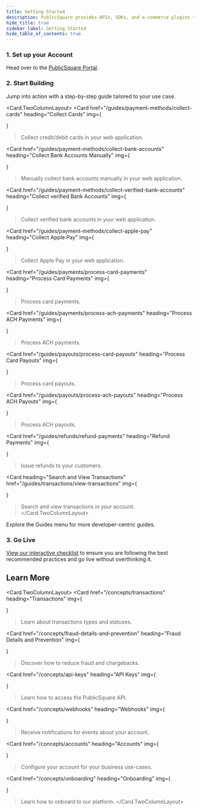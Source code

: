 ```yaml
---
title: Getting Started
description: PublicSquare provides APIs, SDKs, and e-commerce plugins to make capturing cards and managing payments fast and simple.
hide_title: true
sidebar_label: Getting Started
hide_table_of_contents: true
---
```



<Intro
  title="Getting Started"
  caption="PublicSquare provides APIs, SDKs, and e-commerce plugins to make capturing cards and managing payments fast and simple."
  img="/img/icons/rocket-gradient.svg"
/>

### 1. Set up your Account

Head over to the [PublicSquare Portal](https://portal.publicsquare.com).

<AuthButtons />

### 2. Start Building

Jump into action with a step-by-step guide tailored to your use case.

<Card.TwoColumnLayout>
  <Card
    href="/guides/payment-methods/collect-cards"
    heading="Collect Cards"
    img={<div className="card-img-container"><CollectCardsImage /></div>}
  >Collect credit/debit cards in your web application.</Card>

  <Card
    href="/guides/payment-methods/collect-bank-accounts"
    heading="Collect Bank Accounts Manually"
    img={<div className="card-img-container"><CollectBankAccountsImage /></div>}
  >Manually collect bank accounts manually in your web application.</Card>

  <Card
    href="/guides/payment-methods/collect-verified-bank-accounts"
    heading="Collect verified Bank Accounts"
    img={<div className="card-img-container"><CollectVerifiedBankAccountsImage /></div>}
  >Collect verified bank accounts in your web application.</Card>

  <Card
    href="/guides/payment-methods/collect-apple-pay"
    heading="Collect Apple Pay"
    img={<div className="card-img-container"><ApplePayImage /></div>}
  >Collect Apple Pay in your web application.</Card>

  <Card
    href="/guides/payments/process-card-payments"
    heading="Process Card Payments"
    img={<div className="card-img-container"><ProcessCardPaymentsImage /></div>}
  >Process card payments.</Card>

  <Card
    href="/guides/payments/process-ach-payments"
    heading="Process ACH Payments"
    img={<div className="card-img-container"><ProcessAchPaymentsImage /></div>}
  >Process ACH payments.</Card>

  <Card
    href="/guides/payouts/process-card-payouts"
    heading="Process Card Payouts"
    img={<div className="card-img-container"><ProcessCardPayoutsImage /></div>}
  >Process card payouts.</Card>

  <Card
    href="/guides/payouts/process-ach-payouts"
    heading="Process ACH Payouts"
    img={<div className="card-img-container"><ProcessAchPayoutsImage /></div>}
  >Process ACH payouts.</Card>

  <Card
    href="/guides/refunds/refund-payments"
    heading="Refund Payments"
    img={<div className="card-img-container"><RefundPaymentsImage /></div>}
  >Issue refunds to your customers.</Card>

  <Card
    heading="Search and View Transactions"
    href="/guides/transactions/view-transactions"
    img={<div className="card-img-container"><SearchTransactionsImage /></div>}
  >Search and view transactions in your account.</Card>
</Card.TwoColumnLayout>

Explore the Guides menu for more developer-centric guides.

### 3. Go Live

[View our interactive checklist](/guides/production-checklist) to ensure you are following the best recommended practices and go live without overthinking it.

## Learn More

<Card.TwoColumnLayout>
  <Card
    href="/concepts/transactions"
    heading="Transactions"
    img={<div className="card-img-container"><TransactionsImage /></div>}
  >Learn about transactions types and statuses.</Card>

  <Card
    href="/concepts/fraud-details-and-prevention"
    heading="Fraud Details and Prevention"
    img={<div className="card-img-container"><FraudDetailsImage /></div>}
  >Discover how to reduce fraud and chargebacks.</Card>

  <Card
    href="/concepts/api-keys"
    heading="API Keys"
    img={<div className="card-img-container"><ApiKeysImage /></div>}
  >Learn how to access the PublicSquare API.</Card>

  <Card
    href="/concepts/webhooks"
    heading="Webhooks"
    img={<div className="card-img-container"><WebhooksImage /></div>}
  >Receive notifications for events about your account.</Card>

  <Card
    href="/concepts/accounts"
    heading="Accounts"
    img={<div className="card-img-container"><AccountsImage /></div>}
  >Configure your account for your business use-cases.</Card>

  <Card
    href="/concepts/onboarding"
    heading="Onboarding"
    img={<div className="card-img-container"><OnboardingImage /></div>}
  >Learn how to onboard to our platform.</Card>
</Card.TwoColumnLayout>
